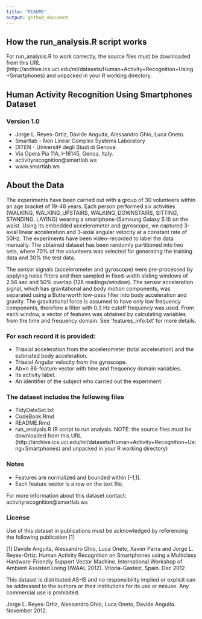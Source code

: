 ```yaml
---
title: "README"
output: github_document
---
```

## How the run_analysis.R script works
For run_analysis.R to work correctly, the source files must be downloaded from this URL (http://archive.ics.uci.edu/ml/datasets/Human+Activity+Recognition+Using+Smartphones) and unpacked in your R working directory.


## Human Activity Recognition Using Smartphones Dataset
### Version 1.0
* Jorge L. Reyes-Ortiz, Davide Anguita, Alessandro Ghio, Luca Oneto.
* Smartlab - Non Linear Complex Systems Laboratory
* DITEN - Universit‡ degli Studi di Genova.
* Via Opera Pia 11A, I-16145, Genoa, Italy.
* activityrecognition@smartlab.ws
* www.smartlab.ws

## About the Data
The experiments have been carried out with a group of 30 volunteers within an age bracket of 19-48 years. Each person performed six activities (WALKING, WALKING_UPSTAIRS, WALKING_DOWNSTAIRS, SITTING, STANDING, LAYING) wearing a smartphone (Samsung Galaxy S II) on the waist. Using its embedded accelerometer and gyroscope, we captured 3-axial linear acceleration and 3-axial angular velocity at a constant rate of 50Hz. The experiments have been video-recorded to label the data manually. The obtained dataset has been randomly partitioned into two sets, where 70% of the volunteers was selected for generating the training data and 30% the test data. 

The sensor signals (accelerometer and gyroscope) were pre-processed by applying noise filters and then sampled in fixed-width sliding windows of 2.56 sec and 50% overlap (128 readings/window). The sensor acceleration signal, which has gravitational and body motion components, was separated using a Butterworth low-pass filter into body acceleration and gravity. The gravitational force is assumed to have only low frequency components, therefore a filter with 0.3 Hz cutoff frequency was used. From each window, a vector of features was obtained by calculating variables from the time and frequency domain. See 'features_info.txt' for more details. 

### For each record it is provided:

* Triaxial acceleration from the accelerometer (total acceleration) and the estimated body acceleration.
* Triaxial Angular velocity from the gyroscope. 
* Ab=n 86-feature vector with time and frequency domain variables. 
* Its activity label. 
* An identifier of the subject who carried out the experiment.

### The dataset includes the following files
* TidyDataSet.txt 
* CodeBook.Rmd
* README.Rmd
* run_analysis.R (R script to run analysis. NOTE: the source files must be downloaded from this URL (http://archive.ics.uci.edu/ml/datasets/Human+Activity+Recognition+Using+Smartphones) and unpacked in your R working directory)

### Notes
* Features are normalized and bounded within [-1,1].
* Each feature vector is a row on the text file.

For more information about this dataset contact: activityrecognition@smartlab.ws

### License
Use of this dataset in publications must be acknowledged by referencing the following publication [1] 

[1] Davide Anguita, Alessandro Ghio, Luca Oneto, Xavier Parra and Jorge L. Reyes-Ortiz. Human Activity Recognition on Smartphones using a Multiclass Hardware-Friendly Support Vector Machine. International Workshop of Ambient Assisted Living (IWAAL 2012). Vitoria-Gasteiz, Spain. Dec 2012

This dataset is distributed AS-IS and no responsibility implied or explicit can be addressed to the authors or their institutions for its use or misuse. Any commercial use is prohibited.

Jorge L. Reyes-Ortiz, Alessandro Ghio, Luca Oneto, Davide Anguita. November 2012.


